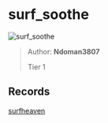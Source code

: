 
# surf_soothe

![surf_soothe](https://raw.githubusercontent.com/Sayt123/SurfMapPics/Maps-and-bonuses/csgo/surf_soothe.jpg)

> Author: **Ndoman3807**
>
> Tier 1

## Records

[surfheaven](https://surfheaven.eu/map/surf_soothe)
